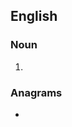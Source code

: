 ==English==

===Noun===
{{head|en|noun form}}

# {{plural of|en|eric}}

===Anagrams===
* {{anagrams|en|a=ceirs|-rices|cires|cries|icers|rices|seric}}